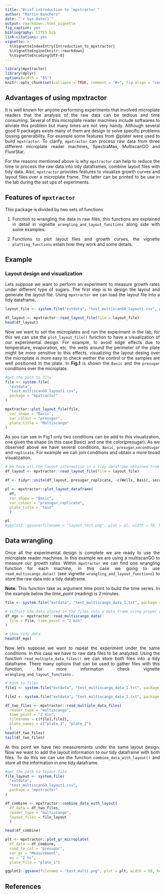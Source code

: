 ```yaml
---
title: "Brief introduction to `mpxtractor`"
author: "Martin Banchero"
date: "`r Sys.Date()`"
output: rmarkdown::html_vignette
fig_caption: yes
bibliography: CITES.bib
link-citations: yes
vignette: >
  %\VignetteIndexEntry{Introduction_to_mpxtractor}
  %\VignetteEngine{knitr::rmarkdown}
  %\VignetteEncoding{UTF-8}
---
```

<style>
body {
text-align: justify}
</style>

```r
library(mpxtractor)
library(dplyr)
options(width = "95")
knitr::opts_chunk$set(collapse = TRUE, comment = "#>", fig.align = "center", fig.show = "hold", dev = "png")
```


## Advantages of using mpxtractor
It is well known for anyone performing experiments that involved microplate readers
that the analysis of the raw data can be tedious and time consuming. Several 
of this microplate reader machines include softwares to aliviate this problem but
many times are not very handy. Although several good R packages exists many of them are design to solve specific problems lossing generability. For example some features from @plater were used to build `mpxtractor`.  To clarify, `mpxtractor` can process
raw data from three different microplate reader machines, SpectraMax, MultiscanGO and
FluorStar.

For the reasons mentioned above is why `mpxtractor` can help to reduce the time to process the raw data into tidy dataframes, combine layout files
with tidy data. Also, `mpxtractor` provides features to visualize growth curves 
and layout files over a microplate frame. The latter can be printed to be use in
the lab during the set ups of experiments. 


## Features of `mpxtractor` 
This package is divided by two sets of functions

1. Function to wrangling the data in raw files, this functions are explained in 
detail in vignette `wrangling_and_layout_functions` along side with some examples.

2. Functions to plot layout files and growth curves, the vignette `plotting_functions` exlain how they work and some details.


## Example
### Layout design and visualization

Lets suppose we want to perform an experiment to measure growth rates under different type of sugars. The first step is to design the layout and 
generate the layout file. Using `mpxtractor` we can load the layout file into
a tidy dataframe.
```r
layout_file <- system.file("extdata", "test_multiscanGO_layout1.csv", package = "mpxtractor")

df_layout <- mpxtractor::read_layout_file(file = layout_file)
head(df_layout)
```

Now we want to set the microplates and run the experiment in the lab, for this we can use the `plot_layout_file()` function to have a visualization of our experimental design. For example, to avoid edge effects due to temperature, evaporation, etc. the wells around the perimeter of the plate might be more sensitive to this effects, visualizing the layout desing over the microplate is more easy to check wether the control or the samples are well positioned in the plate. In **Fig.1** is shown the `Basic` and the `presugar` conditions over the microplate.  

```r

#get the path to file
file <- system.file(
  "extdata",
  "test_multiscanGO_layout1.csv",
  package = "mpxtractor"
)

mpxtractor::plot_layout_file(file,
  var_shape = "Basic",
  var_colour = "presugar",
  plate_title = "Multiscango"
)
```

As you can see in Fig.1 only two conditions can be add to this visualization, one given the shape (in this case Basic) and one the color(presugar).
As we observed above we have several conditions, `Basic`, `presugar`,`secondsugar`
and `replicate`. For example we can join conditions and obtain a more broad visualization. 

```r
# We have all the layout information in a tidy dataframe obtained from before.
df_layout <- mpxtractor::read_layout_file(file = layout_file)

df <- tidyr::unite(df_layout, presugar_replicate, -c(Wells, Basic, secondsugar)) 

pl <- mpxtractor::plot_layout_dataframe(
  df, 
  var_shape = "Basic", 
  var_colour = "presugar_replicate", 
  plate_title = "test"
  )

pl
#ggplot2::ggsave(filename = "layout_test.png", plot = pl, width = 70, height = 50, units = "cm")
```

## Data wrangling
Once all the experimental design is complete we are ready to use the microplate
reader machines. In this example we are using a multiscanGO to measure our growth rates. 
Within `mpxtractor` we can find one wrangling function for each machine, in this
case we going to use `read_multiscango_data()` (see vignette `wrangling_and_layout_functions`) to store the raw data into a tidy dataframe.

**Note:** This function take as argument time point to build the time series. In the example below the *time_point* (reading) is 2 minutes.

```r
file <- system.file("extdata", "test_multiscango_data_1.txt", package = "mpxtractor")

# Extract the data stored in the files into a data frame using proper wrangling function
df_mgo <- mpxtractor::read_multiscango_data(
  file = file, time_point = "2 min"
)

# Show tidy data 
head(df_mgo) 
```

Now let's suppose we want to repeat the experiment under the same conditions. In this case we have to raw data files to be analyzed. Using the function `read_multiple_data_files()` we can store both files into a tidy dataframe. There many options that can be used to gather files with this function, for more information check vignette `wrangling_and_layout_functions` .

```r
# Path to files
file1 <- system.file("extdata", "test_multiscango_data_1.txt", package = "mpxtractor")

file2 <- system.file("extdata", "test_multiscango_data_2.txt", package = "mpxtractor")

df_two_files <- mpxtractor::read_multiple_data_files(
  reader_type = "multiscango", 
  time_point = "2 min", 
  filesname = c(file1,file2), 
  plate_names = c("plate_1", "plate_2") 
  )
head(df_two_files)
tail(df_two_files)
```
At this point we have two measurements under the same layout design. Now we want to add the layout information to our tidy dataframe with both files. To do this we can use the function `combine_data_with_layout()` and store all the information in one tidy dataframe.

```r
#get the path to layout file
file_layout <- system.file(
  "extdata",
  "test_multiscanGO_layout1.csv",
  package = "mpxtractor"
)

df_combine <- mpxtractor::combine_data_with_layout(
  df_data = df_two_files, 
  reader_type = "multiscango", 
  layout_files = file_layout
  )

head(df_combine)
```


```r
plt <- mpxtractor::plot_gr_microplate(
  df_data = df_combine, 
  cond_to_col = "presugar", 
  var_gr = "Measurement",  
  ws = "2 hs", 
  plate_file = "plate_1")

ggplot2::ggsave(filename = "test_multi.png", plot = plt, width = 50, height = 30, units = "cm")
````

## References




